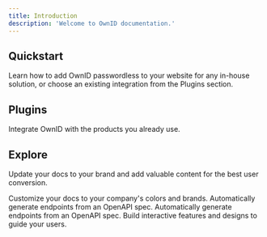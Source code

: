 ```yaml
---
title: Introduction
description: 'Welcome to OwnID documentation.'
---
```


## Quickstart

Learn how to add OwnID passwordless to your website for any in-house solution, or choose an existing integration from the Plugins section.

<CardGroup cols={2}>
  <Card
    title="NodeJS"
    icon="node"
    href="/quickstart/nodejs"
  >
  </Card>
    <Card
    title="Java"
    icon="java"
    href="/quickstart/java"
  >
  </Card>
  <Card
    title=".NET"
    icon="c"
    href="/quickstart/dotnet"
  >
  </Card>
    <Card
    title="PHP"
    icon="php"
    href="/quickstart/php"
  >
  </Card>
</CardGroup>

## Plugins

Integrate OwnID with the products you already use.

<CardGroup cols={2}>
  <Card
    title="Shopify"
    icon="shopify"
    href="/integrations/shopify"
  >

  </Card>
  <Card
    title="Wordpress"
    icon="wordpress"
    href="/integrations/wordpress"
  >

  </Card>
  <Card
    title="WooCommerce"
    icon="woocommerce"
    href="/integrations/woocommerce"
  >

  </Card>
  <Card
    title="SAP Customer Data Cloud"
    icon="stars"
    href="/integrations/sap-customer-data-cloud"
  >

  </Card>
</CardGroup>

## Explore

Update your docs to your brand and add valuable content for the best user conversion.

<CardGroup cols={2}>
  <Card
    title="Customize Button Style"
    icon="palette"
    href="/explore/button-styles"
  >
    Customize your docs to your company's colors and brands.
  </Card>
  <Card
    title="Email Templates"
    icon="envelope"
    href="/explore/email-templates"
  >
    Automatically generate endpoints from an OpenAPI spec.
  </Card>
  <Card
    title="Email Provider"
    icon="at"
    href="/explore/email-provider"
  >
    Automatically generate endpoints from an OpenAPI spec.
  </Card>
  <Card
    title="Localization"
    icon="globe"
    href="/explore/localization"
  >
    Build interactive features and designs to guide your users.
  </Card>
</CardGroup>
